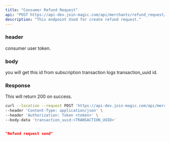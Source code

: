 ```yaml
---
title: "Consumer Refund Request"
api: "POST https://api-dev.join-magic.com/api/merchants/refund_request/consumer_refund_request/"
description: "This endpoint Used for create refund request."
---
```


### header
<ParamField header="Authorization" type="string">
  consumer user token.
</ParamField>

### body
<ParamField body="transaction_uuid" type="string">
  you will get this id from subscription transaction logs transaction_uuid id.
</ParamField>

### Response

<ResponseField name="success" type="number">
  This will return 200 on success.
</ResponseField>

<RequestExample>

```bash Example Request
curl --location --request POST 'https://api-dev.join-magic.com/api/merchants/refund_request/consumer_refund_request/' \
--header 'Content-Type: application/json' \
--header 'Authorization: Token <token>' \
--body-data 'transaction_uuid:<TRANSACTION_UUID>'
```
</RequestExample>

<ResponseExample>

```json Response

"Refund request send"
    
```

</ResponseExample>
